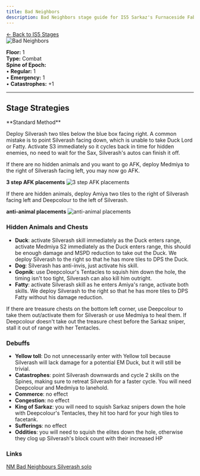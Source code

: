 ```yaml
---
title: Bad Neighbors
description: Bad Neighbors stage guide for IS5 Sarkaz's Furnaceside Fables
---
```


<div class="back-button-container">
  <a href="/is5-sarkaz/stages/" class="back-button">
    <span class="back-arrow">←</span>
    <span class="back-text">Back to IS5 Stages</span>
  </a>
</div>


<img src="/stages/is5/bad-neighbors.png" alt="Bad Neighbors" />

**Floor:** 1  
**Type:** Combat  
**Spine of Epoch:**<br />
• **Regular:** 1<br />
• **Emergency:** 1<br />
• **Catastrophes:** +1

---

## Stage Strategies


<StrategySection title="Vanguard / Guard Strategy" author="Mei of May">
  **Standard Method**

  Deploy Silverash two tiles below the blue box facing right. A common mistake is to point Silverash facing down, which is unable to take Duck Lord or Fatty. Activate S3 immediately so it cycles back in time for hidden enemies, no need to wait for the Sax, Silverash's autos can finish it off.

  If there are no hidden animals and you want to go AFK, deploy Medmiya to the right of Silverash facing left, you may now go AFK.

  **3 step AFK placements**
  <img src="/guides/is5-sarkaz/stage-guides/bad-neighbors/3-step-afk-placements.png" alt="3 step AFK placements" />

  If there are hidden animals, deploy Amiya two tiles to the right of Silverash facing left and Deepcolour to the left of Silverash.

  **anti-animal placements**
  <img src="/guides/is5-sarkaz/stage-guides/bad-neighbors/anti-animal-placements.png" alt="anti-animal placements" />

  ### Hidden Animals and Chests

  - **Duck**: activate Silverash skill immediately as the Duck enters range, activate Medmiya S2 immediately as the Duck enters range, this should be enough damage and MSPD reduction to take out the Duck. We deploy Silverash to the right so that he has more tiles to DPS the Duck.
  - **Dog**: Silverash has anti-invis, just activate his skill.
  - **Gopnik**: use Deepcolour's Tentacles to squish him down the hole, the timing isn't too tight, Silverash can also kill him outright.
  - **Fatty**: activate Silverash skill as he enters Amiya's range, activate both skills. We deploy Silverash to the right so that he has more tiles to DPS Fatty without his damage reduction.

  If there are treasure chests on the bottom left corner, use Deepcolour to take them out/activate them for Silverash or use Medmiya to heal them. If Deepcolour doesn't take out the treasure chest before the Sarkaz sniper, stall it out of range with her Tentacles.

  ### Debuffs

  - **Yellow toll**: Do not unnecessarily enter with Yellow toll because Silverash will lack damage for a potential EM Duck, but it will still be trivial.
  - **Catastrophes**: point Silverash downwards and cycle 2 skills on the Spines, making sure to retreat Silverash for a faster cycle. You will need Deepcolour and Medmiya to lanehold.
  - **Commerce**: no effect
  - **Congestion**: no effect
  - **King of Sarkaz**: you will need to squish Sarkaz snipers down the hole with Deepcolour's Tentacles, they hit too hard for your high tiles to facetank.
  - **Sufferings**: no effect
  - **Oddities**: you will need to squish the elites down the hole, otherwise they clog up Silverash's block count with their increased HP

  ### Links
  [NM Bad Neighbours Silverash solo](https://www.youtube.com/watch?v=DdIjY1tH3ts)
</StrategySection>

